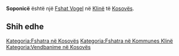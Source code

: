 {{Fshat në Kosovës
 | Emri                = Soponicë
| sqi_D_name = Soponicë
| sqi_D_FULL_NAME_RO = Soponicë
| sqi_D_FULL_NAME_ND_RO = Soponice
| sqi_D_SORT_NAME_RG = SOPONICE
| sqi_D_FULL_NAME_RG = Soponicë
| sqi_D_FULL_NAME_ND_RG = Soponice
| sqi_V_name = Sopotnicë
| sqi_V_FULL_NAME_RO = Sopotnicë
| sqi_V_FULL_NAME_ND_RO = Sopotnice
| sqi_V_SORT_NAME_RG = SOPOTNICE
| sqi_V_FULL_NAME_RG = Sopotnicë
| sqi_V_FULL_NAME_ND_RG = Sopotnice
| srp_N_name = Sopotnica
| srp_N_FULL_NAME_RO = Sopotnica
| srp_N_FULL_NAME_ND_RO = Sopotnica
| srp_N_SORT_NAME_RG = SOPOTNICA
| srp_N_FULL_NAME_RG = Sopotnica
| srp_N_FULL_NAME_ND_RG = Sopotnica
| srp_NS_name = Сопотница
| srp_NS_FULL_NAME_RO = Сопотница
| srp_NS_FULL_NAME_ND_RO = Сопотница
| srp_NS_SORT_NAME_RG = СОПОТНИЦА
| srp_NS_FULL_NAME_RG = Сопотница
| srp_NS_FULL_NAME_ND_RG = Сопотница

 | Emri (Rasa dhanore) = 
 | Figura              = 
 | Shteti              = Kosovo
 | Komuna              = Klinë
 | Kodi postar         = 
 | Sipërfaqja          = 

 | Popullsia           = 

 | Regj. i popullsisë  = 
 | Dend. e popullsisë  = 
 | Faqja zyrtare       = 
 <!--- Koordinatat ----> 
 | Gjerësia            = 42.266944
 | Gjatësia            = 21.209444
 | Lartësia            = 
}}
'''Soponicë''' është një [[Fshat Vogel]] në [[Klinë]] të [[Kosovës]].

<!-- == Gjeografia == -->
<!-- == Historia == -->
<!-- == Demografia == -->
== Shih edhe ==
{{Komuna Klinë}}
{{Kosovo-Administrata-Cung}}

[[Kategoria:Fshatra në Kosovës]]
[[Kategoria:Fshatra në Kommunes Klinë]]
[[Kategoria:Vendbanime në Kosovës]]